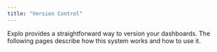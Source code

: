 ```yaml
---
title: "Version Control"
---
```


Explo provides a straightforward way to version your dashboards. The following pages describe how this system works and how to use it.